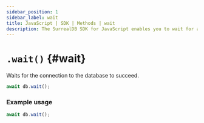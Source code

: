 ```yaml
---
sidebar_position: 1
sidebar_label: wait
title: JavaScript | SDK | Methods | wait
description: The SurrealDB SDK for JavaScript enables you to wait for a specific condition to be met before proceeding.
---
```


# `.wait()` {#wait}

Waits for the connection to the database to succeed.

```ts
await db.wait();
```

### Example usage

```ts
await db.wait();
```